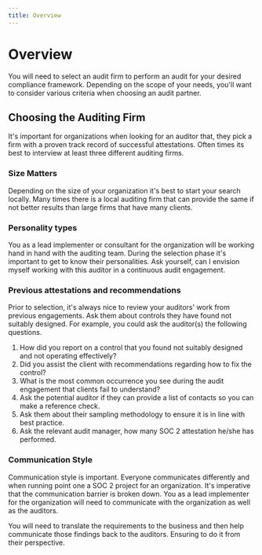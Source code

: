 ```yaml
---
title: Overview
---
```


# Overview

You will need to select an audit firm to perform an audit for your desired compliance framework. Depending on the scope of your needs, you'll want to consider various criteria when choosing an audit partner.

## Choosing the Auditing Firm

It's important for organizations when looking for an auditor that, they pick a firm with a proven track record of successful attestations. Often times its best to interview at least three different auditing firms.

### Size Matters

Depending on the size of your organization it's best to start your search locally. Many times there is a local auditing firm that can provide the same if not better results than large firms that have many clients.

### Personality types

You as a lead implementer or consultant for the organization will be working hand in hand with the auditing team. During the selection phase it's important to get to know their personalities. Ask yourself, can I envision myself working with this auditor in a continuous audit engagement.

### Previous attestations and recommendations

Prior to selection, it's always nice to review your auditors' work from previous engagements. Ask them about controls they have found not suitably designed. For example, you could ask the auditor(s) the following questions.

1. How did you report on a control that you found not suitably designed and not operating effectively?
1. Did you assist the client with recommendations regarding how to fix the control?
1. What is the most common occurrence you see during the audit engagement that clients fail to understand?
1. Ask the potential auditor if they can provide a list of contacts so you can make a reference check.
1. Ask them about their sampling methodology to ensure it is in line with best practice.
1. Ask the relevant audit manager, how many SOC 2 attestation he/she has performed.

### Communication Style

Communication style is important. Everyone communicates differently and when running point one a SOC 2 project for an organization. It's imperative that the communication barrier is broken down. You as a lead implementer for the organization will need to communicate with the organization as well as the auditors.

You will need to translate the requirements to the business and then help communicate those findings back to the auditors. Ensuring to do it from their perspective.